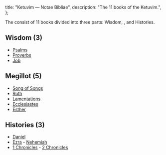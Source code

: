   title: "Ketuvim — Notae Bibliae",
  description: "The 11 books of the Ketuvim.",
};

<Initial text="Ketuvim" />

The <Definition lang="hebrew" anchor="ketuvim" text="Ketuvim" /> consist of 11 books divided into three parts: Wisdom, <Definition lang="hebrew" anchor="megillot" text="Megillot" />, and Histories.

## Wisdom (3)

* [Psalms](/bible/old-testament/poetic-books/psalms)
* [Proverbs](/bible/old-testament/poetic-books/proverbs)
* [Job](/bible/old-testament/poetic-books/job)

## Megillot (5)

* [Song of Songs](/bible/old-testament/poetic-books/song-of-songs)
* [Ruth](/bible/old-testament/historical-books/ruth)
* [Lamentations](/bible/old-testament/prophetic-books/lamentations)
* [Ecclesiastes](/bible/old-testament/poetic-books/ecclesiastes)
* [Esther](/bible/old-testament/historical-books/esther)

## Histories (3)

* [Daniel](/bible/old-testament/prophetic-books/daniel)
* [Ezra](/bible/old-testament/historical-books/ezra) - [Nehemiah](/bible/old-testament/historical-books/nehemiah)
* [1 Chronicles](/bible/old-testament/historical-books/1-chronicles) - [2 Chronicles](/bible/old-testament/historical-books/2-chronicles)
